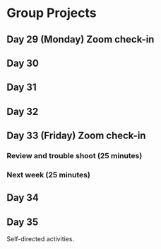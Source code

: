 # Group Projects {#five}

## Day 29 (Monday) Zoom check-in

## Day 30

## Day 31

## Day 32

## Day 33 (Friday) Zoom check-in

### Review and trouble shoot (25 minutes)

### Next week (25 minutes)

## Day 34

## Day 35

Self-directed activities.
